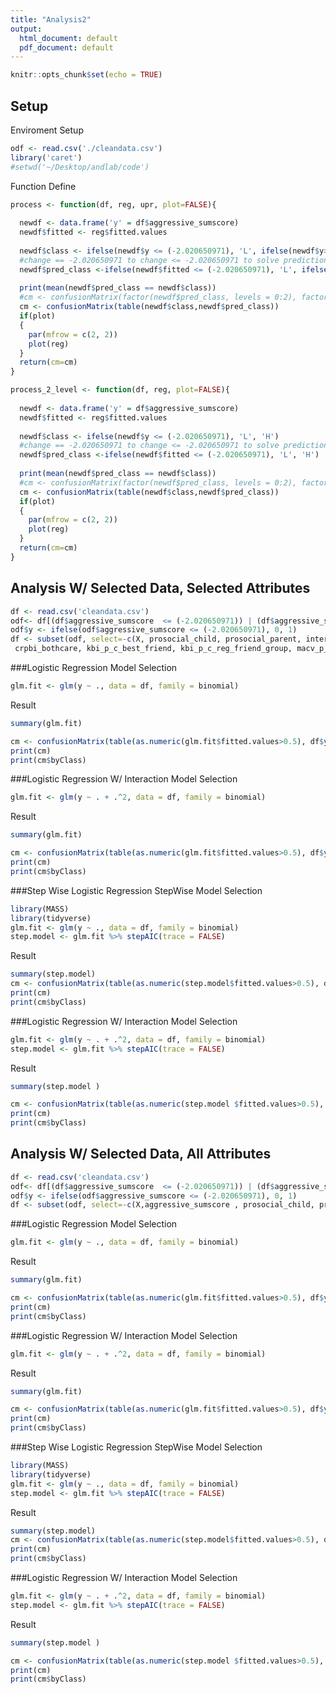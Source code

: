 ```yaml
---
title: "Analysis2"
output:
  html_document: default
  pdf_document: default
---
```


```r
knitr::opts_chunk$set(echo = TRUE)
```

## Setup
Enviroment Setup
```r
odf <- read.csv('./cleandata.csv')
library('caret')
#setwd('~/Desktop/andlab/code')
```
Function Define
```r
process <- function(df, reg, upr, plot=FALSE){
  
  newdf <- data.frame('y' = df$aggressive_sumscore)
  newdf$fitted <- reg$fitted.values
  
  newdf$class <- ifelse(newdf$y <= (-2.020650971), 'L', ifelse(newdf$y>(upr),'M','H'))
  #change == -2.020650971 to change <= -2.020650971 to solve prediction for 0 is 0
  newdf$pred_class <-ifelse(newdf$fitted <= (-2.020650971), 'L', ifelse(newdf$fitted>(upr),'M','H'))
  
  print(mean(newdf$pred_class == newdf$class))
  #cm <- confusionMatrix(factor(newdf$pred_class, levels = 0:2), factor(newdf$class, levels = 0:2) )
  cm <- confusionMatrix(table(newdf$class,newdf$pred_class))
  if(plot)
  {
    par(mfrow = c(2, 2))
    plot(reg)
  }
  return(cm=cm)
}

process_2_level <- function(df, reg, plot=FALSE){
  
  newdf <- data.frame('y' = df$aggressive_sumscore)
  newdf$fitted <- reg$fitted.values
  
  newdf$class <- ifelse(newdf$y <= (-2.020650971), 'L', 'H')
  #change == -2.020650971 to change <= -2.020650971 to solve prediction for 0 is 0
  newdf$pred_class <-ifelse(newdf$fitted <= (-2.020650971), 'L', 'H')
  
  print(mean(newdf$pred_class == newdf$class))
  #cm <- confusionMatrix(factor(newdf$pred_class, levels = 0:2), factor(newdf$class, levels = 0:2) )
  cm <- confusionMatrix(table(newdf$class,newdf$pred_class))
  if(plot)
  {
    par(mfrow = c(2, 2))
    plot(reg)
  }
  return(cm=cm)
}
```

## Analysis W/ Selected Data, Selected Attributes
```r
df <- read.csv('cleandata.csv')
odf<- df[(df$aggressive_sumscore  <= (-2.020650971)) | (df$aggressive_sumscore  >= (0.2168869)), ]
odf$y <- ifelse(odf$aggressive_sumscore <= (-2.020650971), 0, 1)
df <- subset(odf, select=-c(X, prosocial_child, prosocial_parent, interview_date, interview_age, subjectkey, asr_scr_perstr_t, asr_scr_somaticpr_t, asr_scr_inattention_t,
 crpbi_bothcare, kbi_p_c_best_friend, kbi_p_c_reg_friend_group, macv_p_ss_fs, macv_p_ss_fo, macv_p_ss_isr,macv_p_ss_fr, macv_p_ss_r, demo_prnt_age_v2, demo_prnt_marital_v2, demo_comb_income_v2, demo_yrs_1, demo_yrs_2, parent_rules_q1, parent_rules_q4, parent_rules_q7, su_risk_p_1, su_risk_p_2_3, su_risk_p_4_5, aggressive_sumscore))
```

###Logistic Regression
Model Selection
```r
glm.fit <- glm(y ~ ., data = df, family = binomial)
```
Result
```r
summary(glm.fit)

cm <- confusionMatrix(table(as.numeric(glm.fit$fitted.values>0.5), df$y))
print(cm)
print(cm$byClass)
```



###Logistic Regression W/ Interaction
Model Selection
```r
glm.fit <- glm(y ~ . + .^2, data = df, family = binomial)
```
Result
```r
summary(glm.fit)

cm <- confusionMatrix(table(as.numeric(glm.fit$fitted.values>0.5), df$y))
print(cm)
print(cm$byClass)
```


###Step Wise Logistic Regression StepWise
Model Selection
```r
library(MASS)
library(tidyverse)
glm.fit <- glm(y ~ ., data = df, family = binomial)
step.model <- glm.fit %>% stepAIC(trace = FALSE)

```
Result
```r
summary(step.model)
cm <- confusionMatrix(table(as.numeric(step.model$fitted.values>0.5), df$y))
print(cm)
print(cm$byClass)
```


###Logistic Regression W/ Interaction
Model Selection
```r
glm.fit <- glm(y ~ . + .^2, data = df, family = binomial)
step.model <- glm.fit %>% stepAIC(trace = FALSE)
```
Result
```r
summary(step.model )

cm <- confusionMatrix(table(as.numeric(step.model $fitted.values>0.5), df$y))
print(cm)
print(cm$byClass)
```


## Analysis W/ Selected Data, All Attributes
```r
df <- read.csv('cleandata.csv')
odf<- df[(df$aggressive_sumscore  <= (-2.020650971)) | (df$aggressive_sumscore  >= (0.2168869)), ]
odf$y <- ifelse(odf$aggressive_sumscore <= (-2.020650971), 0, 1)
df <- subset(odf, select=-c(X,aggressive_sumscore , prosocial_child, prosocial_parent, interview_date, interview_age, subjectkey))
```

###Logistic Regression
Model Selection
```r
glm.fit <- glm(y ~ ., data = df, family = binomial)
```
Result
```r
summary(glm.fit)

cm <- confusionMatrix(table(as.numeric(glm.fit$fitted.values>0.5), df$y))
print(cm)
print(cm$byClass)
```



###Logistic Regression W/ Interaction
Model Selection
```r
glm.fit <- glm(y ~ . + .^2, data = df, family = binomial)
```
Result
```r
summary(glm.fit)

cm <- confusionMatrix(table(as.numeric(glm.fit$fitted.values>0.5), df$y))
print(cm)
print(cm$byClass)
```


###Step Wise Logistic Regression StepWise
Model Selection
```r
library(MASS)
library(tidyverse)
glm.fit <- glm(y ~ ., data = df, family = binomial)
step.model <- glm.fit %>% stepAIC(trace = FALSE)

```
Result
```r
summary(step.model)
cm <- confusionMatrix(table(as.numeric(step.model$fitted.values>0.5), df$y))
print(cm)
print(cm$byClass)
```


###Logistic Regression W/ Interaction
Model Selection
```r
glm.fit <- glm(y ~ . + .^2, data = df, family = binomial)
step.model <- glm.fit %>% stepAIC(trace = FALSE)
```
Result
```r
summary(step.model )

cm <- confusionMatrix(table(as.numeric(step.model $fitted.values>0.5), df$y))
print(cm)
print(cm$byClass)
```

